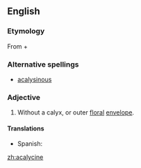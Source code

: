 ==English==

===Etymology===
From {{term|a-||not|lang=en}} + {{term|calyx|lang=en}}

===Alternative spellings===
* [[acalysinous]]

===Adjective===
{{en-adj|-}}
# {{botany}} Without a calyx, or outer [[floral]] [[envelope]].

====Translations====
{{trans-top|without a calyx}}
*Spanish: {{t-|es|acalicino}}
{{trans-mid}}
{{trans-bottom}}

[[zh:acalycine]]